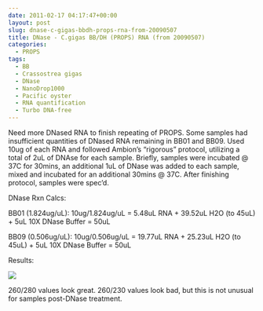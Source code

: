 ```yaml
---
date: 2011-02-17 04:17:47+00:00
layout: post
slug: dnase-c-gigas-bbdh-props-rna-from-20090507
title: DNase - C.gigas BB/DH (PROPS) RNA (from 20090507)
categories:
  - PROPS
tags:
  - BB
  - Crassostrea gigas
  - DNase
  - NanoDrop1000
  - Pacific oyster
  - RNA quantification
  - Turbo DNA-free
---
```


Need more DNased RNA to finish repeating of PROPS. Some samples had insufficient quantities of DNased RNA remaining in BB01 and BB09. Used 10ug of each RNA and followed Ambion's "rigorous" protocol, utilizing a total of 2uL of DNAse for each sample. Briefly, samples were incubated @ 37C for 30mins, an additional 1uL of DNase was added to each sample, mixed and incubated for an additional 30mins @ 37C. After finishing protocol, samples were spec'd.

DNase Rxn Calcs:

BB01 (1.824ug/uL): 10ug/1.824ug/uL = 5.48uL RNA + 39.52uL H2O (to 45uL) + 5uL 10X DNase Buffer = 50uL

BB09 (0.506ug/uL): 10ug/0.506ug/uL = 19.77uL RNA + 25.23uL H2O (to 45uL) + 5uL 10X DNase Buffer = 50uL

Results:

![](https://eagle.fish.washington.edu/Arabidopsis/RNA%20Spec%20Readings/20110217%20DNased%20RNA-01.JPG)

260/280 values look great. 260/230 values look bad, but this is not unusual for samples post-DNase treatment.
